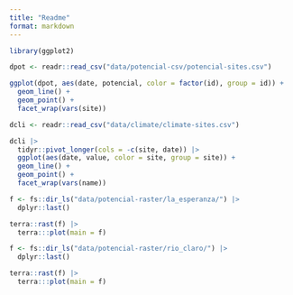 ```yaml
---
title: "Readme"
format: markdown
---
```


```r
library(ggplot2)
```


```r
dpot <- readr::read_csv("data/potencial-csv/potencial-sites.csv")

ggplot(dpot, aes(date, potencial, color = factor(id), group = id)) +
  geom_line() +
  geom_point() +
  facet_wrap(vars(site))
```


```r
dcli <- readr::read_csv("data/climate/climate-sites.csv") 

dcli |> 
  tidyr::pivot_longer(cols = -c(site, date)) |> 
  ggplot(aes(date, value, color = site, group = site)) +
  geom_line() +
  geom_point() +
  facet_wrap(vars(name)) 
```

```r
f <- fs::dir_ls("data/potencial-raster/la_esperanza/") |> 
  dplyr::last()

terra::rast(f) |> 
  terra:::plot(main = f)
```
```r
f <- fs::dir_ls("data/potencial-raster/rio_claro/") |> 
  dplyr::last()

terra::rast(f) |> 
  terra:::plot(main = f)
```




